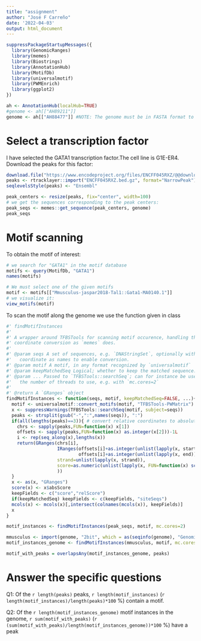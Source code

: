 ---
title: "assignment"
author: "José F Carreño"
date: '2022-04-03'
output: html_document
---

```{r}
suppressPackageStartupMessages({
  library(GenomicRanges)
  library(memes)
  library(Biostrings)
  library(AnnotationHub)
  library(MotifDb)
  library(universalmotif)
  library(PWMEnrich)
  library(ggplot2)
})

ah <- AnnotationHub(localHub=TRUE)
#genome <- ah[["AH89211"]]
genome <- ah[["AH88477"]] #NOTE: The genome must be in FASTA format to be feeded to the memes library
```

# Select a transcription factor

I have selected the GATA1 transcription factor.The cell line is G1E-ER4. Download the peaks for this factor: 

```{r}
download.file("https://www.encodeproject.org/files/ENCFF045RXZ/@@download/ENCFF045RXZ.bed.gz", "ENCFF045RXZ.bed.gz")
peaks <- rtracklayer::import("ENCFF045RXZ.bed.gz", format="NarrowPeak")
seqlevelsStyle(peaks) <- "Ensembl"
```

```{r}
peak_centers <- resize(peaks, fix="center", width=100)
# we get the sequences corresponding to the peak centers:
peak_seqs <- memes::get_sequence(peak_centers, genome)
peak_seqs
```


# Motif scanning

To obtain the motif of interest: 

```{r}
# we search for "GATA1" in the motif database
motifs <- query(MotifDb, "GATA1")
names(motifs)
```

```{r}
# We must select one of the given motifs
motif <- motifs[["Mmusculus-jaspar2018-Tal1::Gata1-MA0140.1"]]
# we visualize it:
view_motifs(motif)
```


To scan the motif along the genome we use the function given in class

```{r}
#' findMotifInstances
#'
#' A wrapper around TFBSTools for scanning motif occurence, handling the 
#' coordinate conversion as `memes` does.
#' 
#' @param seqs A set of sequences, e.g. `DNAStringSet`, optionally with 
#'   coordinate as names to enable conversion.
#' @param motif A motif, in any format recognized by `universalmotif`
#' @param keepMatchedSeq Logical; whether to keep the matched sequence.
#' @param ... Passed to `TFBSTools::searchSeq`; can for instance be used to set
#'   the number of threads to use, e.g. with `mc.cores=2`
#'
#' @return A `GRanges` object
findMotifInstances <- function(seqs, motif, keepMatchedSeq=FALSE, ...){
  motif <- universalmotif::convert_motifs(motif, "TFBSTools-PWMatrix")
  x <- suppressWarnings(TFBSTools::searchSeq(motif, subject=seqs))
  peaks <- strsplit(gsub("-",":",names(seqs)), ":")
  if(all(lengths(peaks)==3)){ # convert relative coordinates to absolute
    chrs <- sapply(peaks,FUN=function(x) x[1])
    offsets <- sapply(peaks,FUN=function(x) as.integer(x[2]))-1L
    i <- rep(seq_along(x),lengths(x))
    return(GRanges(chrs[i], 
                   IRanges(offsets[i]+as.integer(unlist(lapply(x, start))),
                           offsets[i]+as.integer(unlist(lapply(x, end)))),
                   strand=unlist(lapply(x, strand)),
                   score=as.numeric(unlist(lapply(x, FUN=function(x) score(x))))
                   ))
  }
  x <- as(x, "GRanges")
  score(x) <- x$absScore
  keepFields <- c("score","relScore")
  if(keepMatchedSeq) keepFields <- c(keepFields, "siteSeqs")
  mcols(x) <- mcols(x)[,intersect(colnames(mcols(x)), keepFields)]
  x
}
```


```{r}
motif_instances <- findMotifInstances(peak_seqs, motif, mc.cores=2)
```

```{r}
mmusculus <- import(genome, "2bit", which = as(seqinfo(genome), "GenomicRanges"))
motif_instances_genome <- findMotifInstances(mmusculus, motif, mc.cores=2)
```

```{r}
motif_with_peaks = overlapsAny(motif_instances_genome, peaks)
```

# Answer the specific questions

Q1: Of the `r length(peaks)` peaks, `r length(motif_instances)` (`r length(motif_instances)/length(peaks)*100` %) contain a motif.

Q2: Of the `r length(motif_instances_genome)` motif instances in the genome, `r sum(motif_with_peaks)` (`r (sum(motif_with_peaks)/length(motif_instances_genome))*100` %) have a peak
